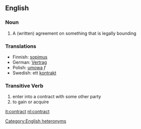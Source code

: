 ==English==
===Noun===
#A (written) agreement on something that is legally bounding

===Translations===
*Finnish: [[sopimus]]
*German: [[Vertrag]]
*Polish: [[umowa]] ''f''
*Swedish: ett [[kontrakt]]

===Transitive Verb===
#enter into a contract with some other party
#to gain or acquire
[[Category:English heteronyms]]

[[it:contract]]
[[nl:contract]]